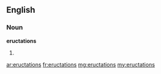 ==English==

===Noun===
'''eructations'''

# {{plural of|eructation}}

[[ar:eructations]]
[[fr:eructations]]
[[mg:eructations]]
[[my:eructations]]